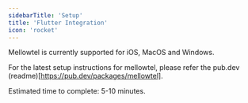 ```yaml
---
sidebarTitle: 'Setup'
title: 'Flutter Integration'
icon: 'rocket'
---
```


Mellowtel is currently supported for iOS, MacOS and Windows.

For the latest setup instructions for mellowtel, please refer the pub.dev (readme)[https://pub.dev/packages/mellowtel].

Estimated time to complete: 5-10 minutes.

